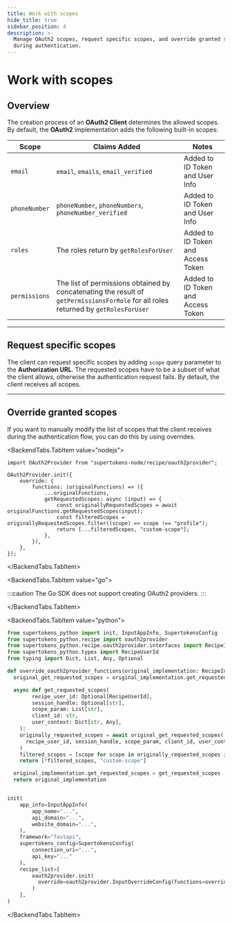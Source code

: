 ```yaml
---
title: Work with scopes
hide_title: true
sidebar_position: 4
description: >-
  Manage OAuth2 scopes, request specific scopes, and override granted scopes
  during authentication.
---
```



# Work with scopes

## Overview

The creation process of an **OAuth2 Client** determines the allowed scopes.
By default, the **OAuth2** implementation adds the following built-in scopes:

| Scope | Claims Added | Notes |
|-------|-------------|--------|
| `email` | `email`, `emails`, `email_verified` | Added to ID Token and User Info |
| `phoneNumber` | `phoneNumber`, `phoneNumbers`, `phoneNumber_verified` | Added to ID Token and User Info |
| `roles` | The roles return by `getRolesForUser` | Added to ID Token and Access Token |
| `permissions` | The list of permissions obtained by concatenating the result of `getPermissionsForRole` for all roles returned by `getRolesForUser`  | Added to ID Token and Access Token |
 
---

## Request specific scopes

The client can request specific scopes by adding `scope` query parameter to the **Authorization URL**.
The requested scopes have to be a subset of what the client allows, otherwise the authentication request fails.
By default, the client receives all scopes.

---

## Override granted scopes

If you want to manually modify the list of scopes that the client receives during the authentication flow, you can do this by using overrides.

<BackendTabs>

<BackendTabs.TabItem value="nodejs">

```tsx
import OAuth2Provider from "supertokens-node/recipe/oauth2provider";

OAuth2Provider.init({
    override: {
        functions: (originalFunctions) => ({
            ...originalFunctions,
            getRequestedScopes: async (input) => {
                const originallyRequestedScopes = await originalFunctions.getRequestedScopes(input);
                const filteredScopes = originallyRequestedScopes.filter((scope) => scope !== "profile");
                return [...filteredScopes, "custom-scope"];
            },
        }),
    },
});
```

</BackendTabs.TabItem>

<BackendTabs.TabItem value="go">

:::caution
The Go SDK does not support creating OAuth2 providers.
:::

</BackendTabs.TabItem>

<BackendTabs.TabItem value="python">

```python
from supertokens_python import init, InputAppInfo, SupertokensConfig
from supertokens_python.recipe import oauth2provider 
from supertokens_python.recipe.oauth2provider.interfaces import RecipeInterface
from supertokens_python.types import RecipeUserId
from typing import Dict, List, Any, Optional 

def override_oauth2provider_functions(original_implementation: RecipeInterface):
  original_get_requested_scopes = original_implementation.get_requested_scopes

  async def get_requested_scopes(
        recipe_user_id: Optional[RecipeUserId],
        session_handle: Optional[str],
        scope_param: List[str],
        client_id: str,
        user_context: Dict[str, Any],
    ):
    originally_requested_scopes = await original_get_requested_scopes(
      recipe_user_id, session_handle, scope_param, client_id, user_context
    )
    filtered_scopes = [scope for scope in originally_requested_scopes if scope != "profile"]
    return [*filtered_scopes, "custom-scope"]

  original_implementation.get_requested_scopes = get_requested_scopes
  return original_implementation


init(
    app_info=InputAppInfo(
        app_name="...",
        api_domain="...",
        website_domain="...",
    ),
    framework="fastapi",
    supertokens_config=SupertokensConfig(
        connection_uri="...",
        api_key="..."
    ),
    recipe_list=[
        oauth2provider.init(
          override=oauth2provider.InputOverrideConfig(functions=override_oauth2provider_functions)
        )
    ],
)


```

</BackendTabs.TabItem>

</BackendTabs>
